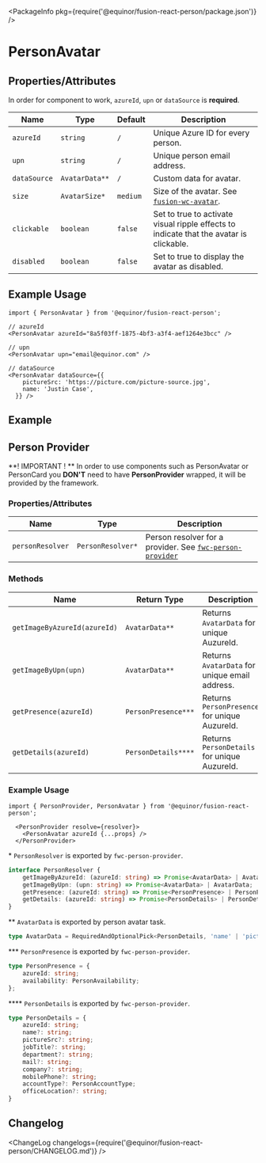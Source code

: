 
<Meta title="Data/Person/Avatar" component={PersonAvatar} />

<PackageInfo pkg={require('@equinor/fusion-react-person/package.json')} />

# PersonAvatar

## Properties/Attributes

In order for component to work, `azureId`, `upn` or `dataSource` is **required**.

Name                      | Type                            | Default                         | Description
------------------------- | -----------------------------   | -----------------------------   | -----------
`azureId`                 | `string`                        | `/`                             | Unique Azure ID for every person.
`upn`                     | `string`                        | `/`                             | Unique person email address.
`dataSource`              | `AvatarData**`                  | `/`                             | Custom data for avatar.
`size`                    | `AvatarSize*`                   | `medium`                        | Size of the avatar. See [`fusion-wc-avatar`](https://github.com/equinor/fusion-web-components/tree/main/packages/avatar).
`clickable`               | `boolean`                       | `false`                         | Set to true to activate visual ripple effects to indicate that the avatar is clickable.
`disabled`                | `boolean`                       | `false`                         | Set to true to display the avatar as disabled. 


## Example Usage

```tsx
import { PersonAvatar } from '@equinor/fusion-react-person';

// azureId
<PersonAvatar azureId="8a5f03ff-1875-4bf3-a3f4-aef1264e3bcc" />

// upn
<PersonAvatar upn="email@equinor.com" />

// dataSource
<PersonAvatar dataSource={{
    pictureSrc: 'https://picture.com/picture-source.jpg',
    name: 'Justin Case',
  }} />
```

## Example

<StoryExample storyId="examples-person-person-avatar--component" showSource />

## Person Provider

**! IMPORTANT ! **
In order to use components such as PersonAvatar or PersonCard you **DON'T** need to have **PersonProvider** wrapped, it will be provided by the framework.

### Properties/Attributes

Name                      | Type                            | Description
------------------------- | -----------------------------   | -----------
`personResolver`                 | `PersonResolver*`               | Person resolver for a provider. See [`fwc-person-provider`](https://github.com/equinor/fusion-web-components/tree/main/packages/person/src/person-provider) 

### Methods

| Name                          | Return Type                     | Description
| ----------------------------- | -----------------------------   | -----------------------------
| `getImageByAzureId(azureId)`  | `AvatarData**`                  | Returns `AvatarData` for unique AuzureId.
| `getImageByUpn(upn)`          | `AvatarData**`                  | Returns `AvatarData` for unique email address.
| `getPresence(azureId)`        | `PersonPresence***`             | Returns `PersonPresence` for unique AuzureId.
| `getDetails(azureId)`         | `PersonDetails****`             | Returns `PersonDetails` for unique AuzureId.

### Example Usage

```tsx
import { PersonProvider, PersonAvatar } from '@equinor/fusion-react-person';

  <PersonProvider resolve={resolver}>
    <PersonAvatar azureId {...props} />
  </PersonProvider>
```

\*  `PersonResolver` is exported by `fwc-person-provider`.
```ts
interface PersonResolver {
    getImageByAzureId: (azureId: string) => Promise<AvatarData> | AvatarData;
    getImageByUpn: (upn: string) => Promise<AvatarData> | AvatarData;
    getPresence: (azureId: string) => Promise<PersonPresence> | PersonPresence;
    getDetails: (azureId: string) => Promise<PersonDetails> | PersonDetails;
}
```

\*\* `AvatarData` is exported by person avatar task.
```ts
type AvatarData = RequiredAndOptionalPick<PersonDetails, 'name' | 'pictureSrc', 'accountType'>
```

\*\*\* `PersonPresence` is exported by `fwc-person-provider`.
```ts
type PersonPresence = {
    azureId: string;
    availability: PersonAvailability;
};

```
\*\*\*\*  `PersonDetails` is exported by `fwc-person-provider`.
```ts
type PersonDetails = {
    azureId: string;
    name?: string;
    pictureSrc?: string;
    jobTitle?: string;
    department?: string;
    mail?: string;
    company?: string;
    mobilePhone?: string;
    accountType?: PersonAccountType;
    officeLocation?: string;
}
```

## Changelog

<ChangeLog changelogs={require('@equinor/fusion-react-person/CHANGELOG.md')} />
